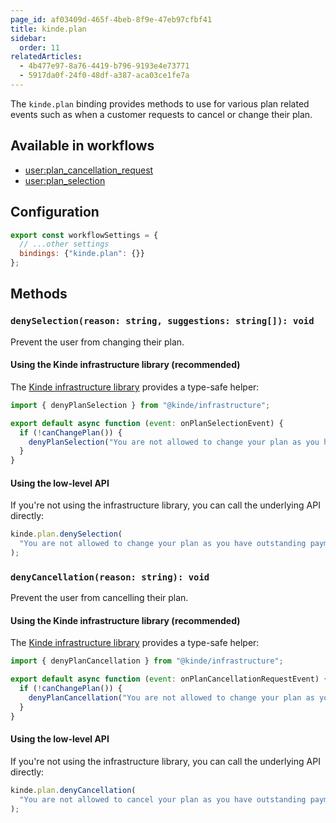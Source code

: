 ```yaml
---
page_id: af03409d-465f-4beb-8f9e-47eb97cfbf41
title: kinde.plan
sidebar:
  order: 11
relatedArticles:
  - 4b477e97-8a76-4419-b796-9193e4e73771
  - 5917da0f-24f0-48df-a387-aca03ce1fe7a
---
```


The `kinde.plan` binding provides methods to use for various plan related events such as when a customer requests to cancel or change their plan.

## Available in workflows

- [user:plan_cancellation_request](/workflows/example-workflows/plan-cancellation-request-workflow/)
- [user:plan_selection](/workflows/example-workflows/plan-selection-workflow/)

## Configuration

```js
export const workflowSettings = {
  // ...other settings
  bindings: {"kinde.plan": {}}
};
```

## Methods

### `denySelection(reason: string, suggestions: string[]): void`

Prevent the user from changing their plan.

#### Using the Kinde infrastructure library (recommended)

The [Kinde infrastructure library](https://github.com/kinde-oss/infrastructure) provides a type-safe helper:

```js
import { denyPlanSelection } from "@kinde/infrastructure";

export default async function (event: onPlanSelectionEvent) {
  if (!canChangePlan()) {
    denyPlanSelection("You are not allowed to change your plan as you have outstanding payments");
  }
}
```

#### Using the low-level API

If you're not using the infrastructure library, you can call the underlying API directly:

```js
kinde.plan.denySelection(
  "You are not allowed to change your plan as you have outstanding payments"
);
```

### `denyCancellation(reason: string): void`

Prevent the user from cancelling their plan.

#### Using the Kinde infrastructure library (recommended)

The [Kinde infrastructure library](https://github.com/kinde-oss/infrastructure) provides a type-safe helper:

```js
import { denyPlanCancellation } from "@kinde/infrastructure";

export default async function (event: onPlanCancellationRequestEvent) {
  if (!canChangePlan()) {
    denyPlanCancellation("You are not allowed to change your plan as you have outstanding payments");
  }
}
```

#### Using the low-level API

If you're not using the infrastructure library, you can call the underlying API directly:

```js
kinde.plan.denyCancellation(
  "You are not allowed to cancel your plan as you have outstanding payments"
);
```
